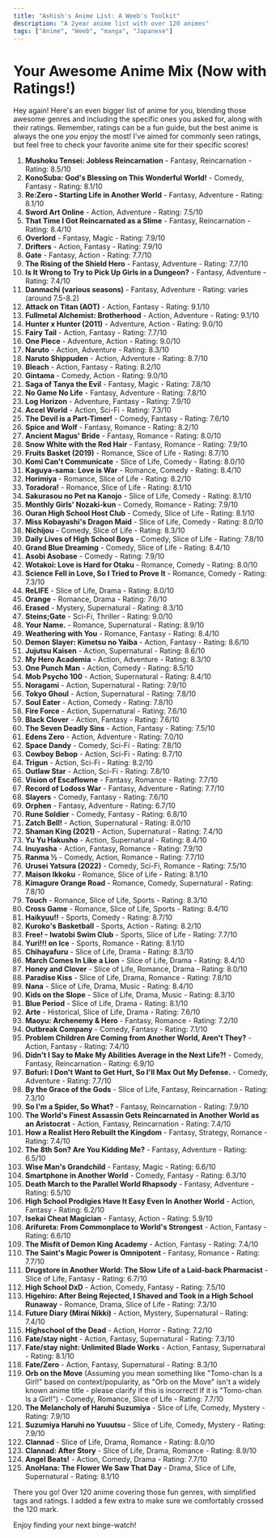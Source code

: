 ```yaml
---
title: "Ashish's Anime List: A Weeb's Toolkit"
description: "A 2year anime list with over 120 animes"
tags: ["Anime", "Weeb", "manga", "Japanese"]
---
```



# Your Awesome Anime Mix (Now with Ratings!)

Hey again! Here's an even bigger list of anime for you, blending those awesome genres and including the specific ones you asked for, along with their ratings. Remember, ratings can be a fun guide, but the best anime is always the one _you_ enjoy the most! I've aimed for commonly seen ratings, but feel free to check your favorite anime site for their specific scores!

1.  **Mushoku Tensei: Jobless Reincarnation** - Fantasy, Reincarnation - Rating: 8.5/10
2.  **KonoSuba: God's Blessing on This Wonderful World!** - Comedy, Fantasy - Rating: 8.1/10
3.  **Re:Zero - Starting Life in Another World** - Fantasy, Adventure - Rating: 8.1/10
4.  **Sword Art Online** - Action, Adventure - Rating: 7.5/10
5.  **That Time I Got Reincarnated as a Slime** - Fantasy, Reincarnation - Rating: 8.4/10
6.  **Overlord** - Fantasy, Magic - Rating: 7.9/10
7.  **Drifters** - Action, Fantasy - Rating: 7.9/10
8.  **Gate** - Fantasy, Action - Rating: 7.7/10
9.  **The Rising of the Shield Hero** - Fantasy, Adventure - Rating: 7.7/10
10. **Is It Wrong to Try to Pick Up Girls in a Dungeon?** - Fantasy, Adventure - Rating: 7.4/10
11. **Danmachi (various seasons)** - Fantasy, Adventure - Rating: varies (around 7.5-8.2)
12. **Attack on Titan (AOT)** - Action, Fantasy - Rating: 9.1/10
13. **Fullmetal Alchemist: Brotherhood** - Action, Adventure - Rating: 9.1/10
14. **Hunter x Hunter (2011)** - Adventure, Action - Rating: 9.0/10
15. **Fairy Tail** - Action, Fantasy - Rating: 7.7/10
16. **One Piece** - Adventure, Action - Rating: 9.0/10
17. **Naruto** - Action, Adventure - Rating: 8.3/10
18. **Naruto Shippuden** - Action, Adventure - Rating: 8.7/10
19. **Bleach** - Action, Fantasy - Rating: 8.2/10
20. **Gintama** - Comedy, Action - Rating: 9.0/10
21. **Saga of Tanya the Evil** - Fantasy, Magic - Rating: 7.8/10
22. **No Game No Life** - Fantasy, Adventure - Rating: 7.8/10
23. **Log Horizon** - Adventure, Fantasy - Rating: 7.9/10
24. **Accel World** - Action, Sci-Fi - Rating: 7.3/10
25. **The Devil is a Part-Timer!** - Comedy, Fantasy - Rating: 7.6/10
26. **Spice and Wolf** - Fantasy, Romance - Rating: 8.2/10
27. **Ancient Magus' Bride** - Fantasy, Romance - Rating: 8.0/10
28. **Snow White with the Red Hair** - Fantasy, Romance - Rating: 7.9/10
29. **Fruits Basket (2019)** - Romance, Slice of Life - Rating: 8.7/10
30. **Komi Can't Communicate** - Slice of Life, Comedy - Rating: 8.0/10
31. **Kaguya-sama: Love is War** - Romance, Comedy - Rating: 8.4/10
32. **Horimiya** - Romance, Slice of Life - Rating: 8.2/10
33. **Toradora!** - Romance, Slice of Life - Rating: 8.1/10
34. **Sakurasou no Pet na Kanojo** - Slice of Life, Comedy - Rating: 8.1/10
35. **Monthly Girls' Nozaki-kun** - Comedy, Romance - Rating: 7.9/10
36. **Ouran High School Host Club** - Comedy, Slice of Life - Rating: 8.1/10
37. **Miss Kobayashi's Dragon Maid** - Slice of Life, Comedy - Rating: 8.0/10
38. **Nichijou** - Comedy, Slice of Life - Rating: 8.3/10
39. **Daily Lives of High School Boys** - Comedy, Slice of Life - Rating: 7.8/10
40. **Grand Blue Dreaming** - Comedy, Slice of Life - Rating: 8.4/10
41. **Asobi Asobase** - Comedy - Rating: 7.9/10
42. **Wotakoi: Love is Hard for Otaku** - Romance, Comedy - Rating: 8.0/10
43. **Science Fell in Love, So I Tried to Prove It** - Romance, Comedy - Rating: 7.3/10
44. **ReLIFE** - Slice of Life, Drama - Rating: 8.0/10
45. **Orange** - Romance, Drama - Rating: 7.6/10
46. **Erased** - Mystery, Supernatural - Rating: 8.3/10
47. **Steins;Gate** - Sci-Fi, Thriller - Rating: 9.0/10
48. **Your Name.** - Romance, Supernatural - Rating: 8.9/10
49. **Weathering with You** - Romance, Fantasy - Rating: 8.4/10
50. **Demon Slayer: Kimetsu no Yaiba** - Action, Fantasy - Rating: 8.6/10
51. **Jujutsu Kaisen** - Action, Supernatural - Rating: 8.6/10
52. **My Hero Academia** - Action, Adventure - Rating: 8.3/10
53. **One Punch Man** - Action, Comedy - Rating: 8.5/10
54. **Mob Psycho 100** - Action, Supernatural - Rating: 8.4/10
55. **Noragami** - Action, Supernatural - Rating: 7.9/10
56. **Tokyo Ghoul** - Action, Supernatural - Rating: 7.8/10
57. **Soul Eater** - Action, Comedy - Rating: 7.8/10
58. **Fire Force** - Action, Supernatural - Rating: 7.6/10
59. **Black Clover** - Action, Fantasy - Rating: 7.6/10
60. **The Seven Deadly Sins** - Action, Fantasy - Rating: 7.5/10
61. **Edens Zero** - Action, Adventure - Rating: 7.0/10
62. **Space Dandy** - Comedy, Sci-Fi - Rating: 7.8/10
63. **Cowboy Bebop** - Action, Sci-Fi - Rating: 8.7/10
64. **Trigun** - Action, Sci-Fi - Rating: 8.2/10
65. **Outlaw Star** - Action, Sci-Fi - Rating: 7.8/10
66. **Vision of Escaflowne** - Fantasy, Romance - Rating: 7.7/10
67. **Record of Lodoss War** - Fantasy, Adventure - Rating: 7.7/10
68. **Slayers** - Comedy, Fantasy - Rating: 7.6/10
69. **Orphen** - Fantasy, Adventure - Rating: 6.7/10
70. **Rune Soldier** - Comedy, Fantasy - Rating: 6.8/10
71. **Zatch Bell!** - Action, Supernatural - Rating: 8.0/10
72. **Shaman King (2021)** - Action, Supernatural - Rating: 7.4/10
73. **Yu Yu Hakusho** - Action, Supernatural - Rating: 8.4/10
74. **Inuyasha** - Action, Fantasy, Romance - Rating: 7.9/10
75. **Ranma ½** - Comedy, Action, Romance - Rating: 7.7/10
76. **Urusei Yatsura (2022)** - Comedy, Sci-Fi, Romance - Rating: 7.5/10
77. **Maison Ikkoku** - Romance, Slice of Life - Rating: 8.1/10
78. **Kimagure Orange Road** - Romance, Comedy, Supernatural - Rating: 7.8/10
79. **Touch** - Romance, Slice of Life, Sports - Rating: 8.3/10
80. **Cross Game** - Romance, Slice of Life, Sports - Rating: 8.4/10
81. **Haikyuu!!** - Sports, Comedy - Rating: 8.7/10
82. **Kuroko's Basketball** - Sports, Action - Rating: 8.2/10
83. **Free! - Iwatobi Swim Club** - Sports, Slice of Life - Rating: 7.7/10
84. **Yuri!!! on Ice** - Sports, Romance - Rating: 8.1/10
85. **Chihayafuru** - Slice of Life, Drama - Rating: 8.3/10
86. **March Comes In Like a Lion** - Slice of Life, Drama - Rating: 8.4/10
87. **Honey and Clover** - Slice of Life, Romance, Drama - Rating: 8.0/10
88. **Paradise Kiss** - Slice of Life, Drama, Romance - Rating: 7.8/10
89. **Nana** - Slice of Life, Drama, Music - Rating: 8.4/10
90. **Kids on the Slope** - Slice of Life, Drama, Music - Rating: 8.3/10
91. **Blue Period** - Slice of Life, Drama - Rating: 8.1/10
92. **Arte** - Historical, Slice of Life, Drama - Rating: 7.6/10
93. **Maoyu: Archenemy & Hero** - Fantasy, Romance - Rating: 7.2/10
94. **Outbreak Company** - Comedy, Fantasy - Rating: 7.1/10
95. **Problem Children Are Coming from Another World, Aren't They?** - Action, Fantasy - Rating: 7.4/10
96. **Didn't I Say to Make My Abilities Average in the Next Life?!** - Comedy, Fantasy, Reincarnation - Rating: 6.9/10
97. **Bofuri: I Don't Want to Get Hurt, So I'll Max Out My Defense.** - Comedy, Adventure - Rating: 7.7/10
98. **By the Grace of the Gods** - Slice of Life, Fantasy, Reincarnation - Rating: 7.3/10
99. **So I'm a Spider, So What?** - Fantasy, Reincarnation - Rating: 7.9/10
100.  **The World's Finest Assassin Gets Reincarnated in Another World as an Aristocrat** - Action, Fantasy, Reincarnation - Rating: 7.4/10
101.  **How a Realist Hero Rebuilt the Kingdom** - Fantasy, Strategy, Romance - Rating: 7.4/10
102.  **The 8th Son? Are You Kidding Me?** - Fantasy, Adventure - Rating: 6.5/10
103.  **Wise Man's Grandchild** - Fantasy, Magic - Rating: 6.6/10
104.  **Smartphone in Another World** - Comedy, Fantasy - Rating: 6.3/10
105.  **Death March to the Parallel World Rhapsody** - Fantasy, Adventure - Rating: 6.5/10
106.  **High School Prodigies Have It Easy Even In Another World** - Action, Fantasy - Rating: 6.2/10
107.  **Isekai Cheat Magician** - Fantasy, Action - Rating: 5.9/10
108.  **Arifureta: From Commonplace to World's Strongest** - Action, Fantasy - Rating: 6.6/10
109.  **The Misfit of Demon King Academy** - Action, Fantasy - Rating: 7.4/10
110.  **The Saint's Magic Power is Omnipotent** - Fantasy, Romance - Rating: 7.7/10
111.  **Drugstore in Another World: The Slow Life of a Laid-back Pharmacist** - Slice of Life, Fantasy - Rating: 6.7/10
112.  **High School DxD** - Action, Comedy, Fantasy - Rating: 7.5/10
113.  **Higehiro: After Being Rejected, I Shaved and Took in a High School Runaway** - Romance, Drama, Slice of Life - Rating: 7.3/10
114.  **Future Diary (Mirai Nikki)** - Action, Mystery, Supernatural - Rating: 7.4/10
115.  **Highschool of the Dead** - Action, Horror - Rating: 7.2/10
116.  **Fate/stay night** - Action, Fantasy, Supernatural - Rating: 7.3/10
117.  **Fate/stay night: Unlimited Blade Works** - Action, Fantasy, Supernatural - Rating: 8.1/10
118.  **Fate/Zero** - Action, Fantasy, Supernatural - Rating: 8.3/10
119.  **Orb on the Move** (Assuming you mean something like "Tomo-chan Is a Girl!" based on context/popularity, as "Orb on the Move" isn't a widely known anime title - please clarify if this is incorrect! If it is "Tomo-chan Is a Girl!") - Comedy, Romance, Slice of Life - Rating: 7.7/10
120.  **The Melancholy of Haruhi Suzumiya** - Slice of Life, Comedy, Mystery - Rating: 7.9/10
121.  **Suzumiya Haruhi no Yuuutsu** - Slice of Life, Comedy, Mystery - Rating: 7.9/10
122.  **Clannad** - Slice of Life, Drama, Romance - Rating: 8.0/10
123.  **Clannad: After Story** - Slice of Life, Drama, Romance - Rating: 8.9/10
124.  **Angel Beats!** - Action, Comedy, Drama - Rating: 7.7/10
125.  **AnoHana: The Flower We Saw That Day** - Drama, Slice of Life, Supernatural - Rating: 8.1/10

There you go! Over 120 anime covering those fun genres, with simplified tags and ratings. I added a few extra to make sure we comfortably crossed the 120 mark.

Enjoy finding your next binge-watch!
